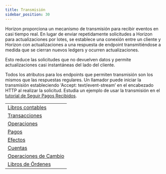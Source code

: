 ```yaml
---
title: Transmisión
sidebar_position: 30
---
```



Horizon proporciona un mecanismo de transmisión para recibir eventos en casi tiempo real. En lugar de enviar repetidamente solicitudes a Horizon para actualizaciones por lotes, se establece una conexión entre un cliente y Horizon con actualizaciones a una respuesta de endpoint transmitiéndose a medida que se cierran nuevos ledgers y ocurren actualizaciones.

Esto reduce las solicitudes que no devuelven datos y permite actualizaciones casi instantáneas del lado del cliente.

Todos los atributos para los endpoints que permiten transmisión son los mismos que las respuestas regulares. Un llamador puede iniciar la transmisión estableciendo ‘Accept: text/event-stream’ en el encabezado HTTP al realizar la solicitud. Estudia un ejemplo de usar la transmisión en el [tutorial de Seguir Pagos Recibidos](../../../../../build/guides/basics/follow-received-payments).

<MethodTable title="Endpoints con Transmisión">

|                                                                      |
| -------------------------------------------------------------------- |
| [Libros contables](../resources/ledgers/README.mdx)                  |
| [Transacciones](../resources/transactions/README.mdx)                |
| [Operaciones](../resources/operations/README.mdx)                    |
| [Pagos](../resources/payments/README.mdx)                            |
| [Efectos](../resources/effects/README.mdx)                           |
| [Cuentas](../resources/accounts/README.mdx)                          |
| [Operaciones de Cambio](../resources/trades/README.mdx)              |
| [Libros de Órdenes](../aggregations/order-books/README.mdx)          |

</MethodTable>

